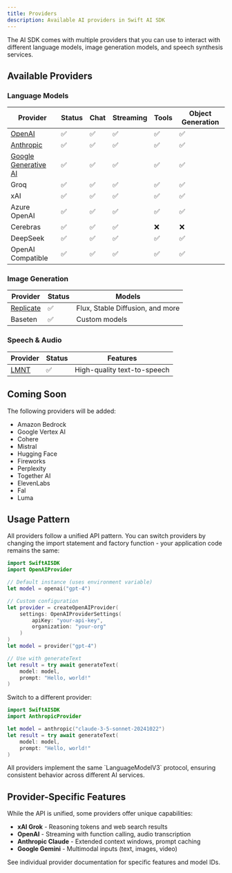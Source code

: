 ```yaml
---
title: Providers
description: Available AI providers in Swift AI SDK
---
```



The AI SDK comes with multiple providers that you can use to interact with different language models, image generation models, and speech synthesis services.

## Available Providers

### Language Models

| Provider | Status | Chat | Streaming | Tools | Object Generation |
|----------|--------|------|-----------|-------|-------------------|
| [OpenAI](/providers/openai) | ✅ | ✅ | ✅ | ✅ | ✅ |
| [Anthropic](/providers/anthropic) | ✅ | ✅ | ✅ | ✅ | ✅ |
| [Google Generative AI](/providers/google-generative-ai) | ✅ | ✅ | ✅ | ✅ | ✅ |
| Groq | ✅ | ✅ | ✅ | ✅ | ✅ |
| xAI | ✅ | ✅ | ✅ | ✅ | ✅ |
| Azure OpenAI | ✅ | ✅ | ✅ | ✅ | ✅ |
| Cerebras | ✅ | ✅ | ✅ | ❌ | ❌ |
| DeepSeek | ✅ | ✅ | ✅ | ✅ | ✅ |
| OpenAI Compatible | ✅ | ✅ | ✅ | ✅ | ✅ |

### Image Generation

| Provider | Status | Models |
|----------|--------|--------|
| [Replicate](/providers/replicate) | ✅ | Flux, Stable Diffusion, and more |
| Baseten | ✅ | Custom models |

### Speech & Audio

| Provider | Status | Features |
|----------|--------|----------|
| [LMNT](/providers/lmnt) | ✅ | High-quality text-to-speech |

## Coming Soon

The following providers will be added:

- Amazon Bedrock
- Google Vertex AI
- Cohere
- Mistral
- Hugging Face
- Fireworks
- Perplexity
- Together AI
- ElevenLabs
- Fal
- Luma

## Usage Pattern

All providers follow a unified API pattern. You can switch providers by changing the import statement and factory function - your application code remains the same:

```swift
import SwiftAISDK
import OpenAIProvider

// Default instance (uses environment variable)
let model = openai("gpt-4")

// Custom configuration
let provider = createOpenAIProvider(
    settings: OpenAIProviderSettings(
        apiKey: "your-api-key",
        organization: "your-org"
    )
)
let model = provider("gpt-4")

// Use with generateText
let result = try await generateText(
    model: model,
    prompt: "Hello, world!"
)
```

Switch to a different provider:

```swift
import SwiftAISDK
import AnthropicProvider

let model = anthropic("claude-3-5-sonnet-20241022")
let result = try await generateText(
    model: model,
    prompt: "Hello, world!"
)
```

<Aside type="tip">
All providers implement the same `LanguageModelV3` protocol, ensuring consistent behavior across different AI services.
</Aside>

## Provider-Specific Features

While the API is unified, some providers offer unique capabilities:

- **xAI Grok** - Reasoning tokens and web search results
- **OpenAI** - Streaming with function calling, audio transcription
- **Anthropic Claude** - Extended context windows, prompt caching
- **Google Gemini** - Multimodal inputs (text, images, video)

See individual provider documentation for specific features and model IDs.
